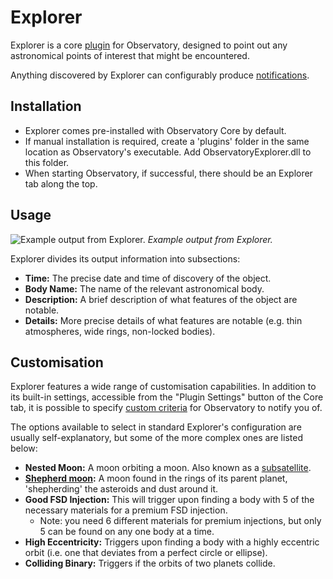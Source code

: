 # Explorer

Explorer is a core [plugin](/usage/plugins) for Observatory, designed to point out any astronomical points of interest that might be encountered.

Anything discovered by Explorer can configurably produce [notifications](/usage/notifications).

## Installation

  * Explorer comes pre-installed with Observatory Core by default.
  * If manual installation is required, create a 'plugins' folder in the same location as Observatory's executable. Add ObservatoryExplorer.dll to this folder.
  * When starting Observatory, if successful, there should be an Explorer tab along the top.

## Usage


![Example output from Explorer.](/explorer-example.png)
*Example output from Explorer.*

Explorer divides its output information into subsections:

  * **Time:** The precise date and time of discovery of the object.
  * **Body Name:** The name of the relevant astronomical body.
  * **Description:** A brief description of what features of the object are notable.
  * **Details:** More precise details of what features are notable (e.g. thin atmospheres, wide rings, non-locked bodies).

## Customisation

Explorer features a wide range of customisation capabilities. In addition to its built-in settings, accessible from the "Plugin Settings" button of the Core tab, it is possible to specify [custom criteria](/explorer/customcriteria) for Observatory to notify you of.

The options available to select in standard Explorer's configuration are usually self-explanatory, but some of the more complex ones are listed below:

  * **Nested Moon:** A moon orbiting a moon. Also known as a [subsatellite](https://en.wikipedia.org/wiki/Subsatellite).
  * **[Shepherd moon](https://en.wikipedia.org/wiki/Shepherd_moon):** A moon found in the rings of its parent planet, 'shepherding' the asteroids and dust around it.
  * **Good FSD Injection:** This will trigger upon finding a body with 5 of the necessary materials for a premium FSD injection. 
    * Note: you need 6 different materials for premium injections, but only 5 can be found on any one body at a time.
  * **High Eccentricity:** Triggers upon finding a body with a highly eccentric orbit (i.e. one that deviates from a perfect circle or ellipse).
  * **Colliding Binary:** Triggers if the orbits of two planets collide.
